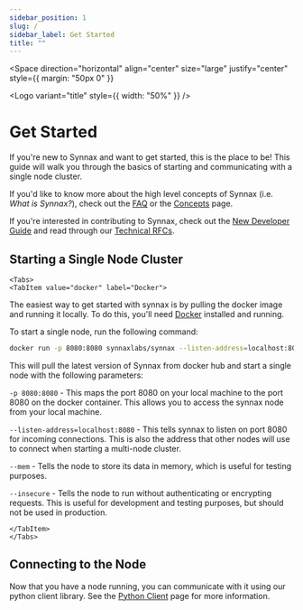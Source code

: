 ```yaml
---
sidebar_position: 1
slug: /
sidebar_label: Get Started
title: ""
---
```



<Space
  direction="horizontal"
  align="center"
  size="large"
  justify="center"
  style={{ margin: "50px 0" }}
>
  <Logo variant="title" style={{ width: "50%" }} />
</Space>

# Get Started

If you're new to Synnax and want to get started, this is the place to be! This guide will
walk you through the basics of starting and communicating with a single node cluster.

If you'd like to know more about the high level concepts of Synnax (i.e. _What is Synnax?_),
check out the [FAQ](../faq) or the [Concepts](../concepts) page.

If you're interested in contributing to Synnax, check out the [New Developer Guide](../developers/new-developer-guide)
and read through our [Technical RFCs](../category/technical-rfcs).

## Starting a Single Node Cluster

```mdx-code-block
<Tabs>
<TabItem value="docker" label="Docker">
```

The easiest way to get started with synnax is by pulling the docker image and running it
locally. To do this, you'll need [Docker](https://docs.docker.com/get-docker/) installed
and running.

To start a single node, run the following command:

```bash
docker run -p 8080:8080 synnaxlabs/synnax --listen-address=localhost:8080 --mem --insecure
```

This will pull the latest version of Synnax from docker hub and start a single node
with the following parameters:

`-p 8080:8080` - This maps the port 8080 on your local machine to the port 8080 on the
docker container. This allows you to access the synnax node from your local machine.

`--listen-address=localhost:8080` - This tells synnax to listen on port 8080 for incoming
connections. This is also the address that other nodes will use to connect when starting
a multi-node cluster.

`--mem` - Tells the node to store its data in memory, which is useful for testing
purposes.

`--insecure` - Tells the node to run without authenticating or encrypting requests. This
is useful for development and testing purposes, but should not be used in production.

```mdx-code-block
</TabItem>
</Tabs>
```

## Connecting to the Node

Now that you have a node running, you can communicate with it using our python
client library. See the [Python Client](../client-python/get-started) page for more information.
